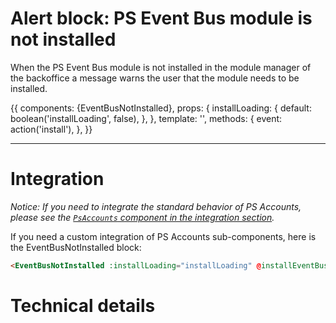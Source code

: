 

<Meta title="Sub-Components|Alerts/Alert event bus is not installed" component={EventBusNotInstalled} />

# Alert block: PS Event Bus module is not installed

When the PS Event Bus module is not installed in the module manager of the
backoffice a message warns the user that the module needs to be installed.

<Story name='Not installed' height='220px'>
  {{
    components: {EventBusNotInstalled},
     props: {
          installLoading: {
            default: boolean('installLoading', false),
          },
        },
    template: '<EventBusNotInstalled :installLoading="installLoading" @installEventBus="event" />',
     methods: {
          event: action('install'),
     },
  }}
</Story>

---
# Integration

_Notice: If you need to integrate the standard behavior of PS Accounts, please see the
[`PsAccounts` component in the integration section](?path=/docs/integration-psaccounts-panel--connected)._

If you need a custom integration of PS Accounts sub-components, here is the EventBusNotInstalled block:

```html
<EventBusNotInstalled :installLoading="installLoading" @installEventBus="installEventBus" />
```

# Technical details

<Description of={EventBusNotInstalled} />
<Props of={EventBusNotInstalled} />
